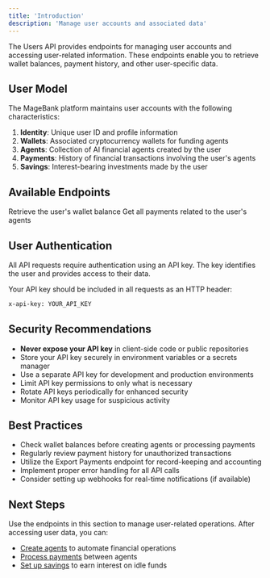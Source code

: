 ```yaml
---
title: 'Introduction'
description: 'Manage user accounts and associated data'
---
```


The Users API provides endpoints for managing user accounts and accessing user-related information. These endpoints enable you to retrieve wallet balances, payment history, and other user-specific data.

## User Model

The MageBank platform maintains user accounts with the following characteristics:

1. **Identity**: Unique user ID and profile information
2. **Wallets**: Associated cryptocurrency wallets for funding agents
3. **Agents**: Collection of AI financial agents created by the user
4. **Payments**: History of financial transactions involving the user's agents
5. **Savings**: Interest-bearing investments made by the user

## Available Endpoints

<CardGroup>
  <Card title="Get Wallet Balance" icon="wallet" href="/api-reference/wallets/get-wallet-balance">
    Retrieve the user's wallet balance
  </Card>
  <Card title="List User Payments" icon="credit-card" href="/api-reference/payments/get-user-payments">
    Get all payments related to the user's agents
  </Card>
</CardGroup>

## User Authentication

All API requests require authentication using an API key. The key identifies the user and provides access to their data. 

Your API key should be included in all requests as an HTTP header:

```bash
x-api-key: YOUR_API_KEY
```

## Security Recommendations

- **Never expose your API key** in client-side code or public repositories
- Store your API key securely in environment variables or a secrets manager
- Use a separate API key for development and production environments
- Limit API key permissions to only what is necessary
- Rotate API keys periodically for enhanced security
- Monitor API key usage for suspicious activity

## Best Practices

- Check wallet balances before creating agents or processing payments
- Regularly review payment history for unauthorized transactions
- Utilize the Export Payments endpoint for record-keeping and accounting
- Implement proper error handling for all API calls
- Consider setting up webhooks for real-time notifications (if available)

## Next Steps

Use the endpoints in this section to manage user-related operations. After accessing user data, you can:

- [Create agents](/api-reference/agents/create-agent) to automate financial operations
- [Process payments](/api-reference/payments/approve-payment) between agents
- [Set up savings](/api-reference/savings/deposit) to earn interest on idle funds